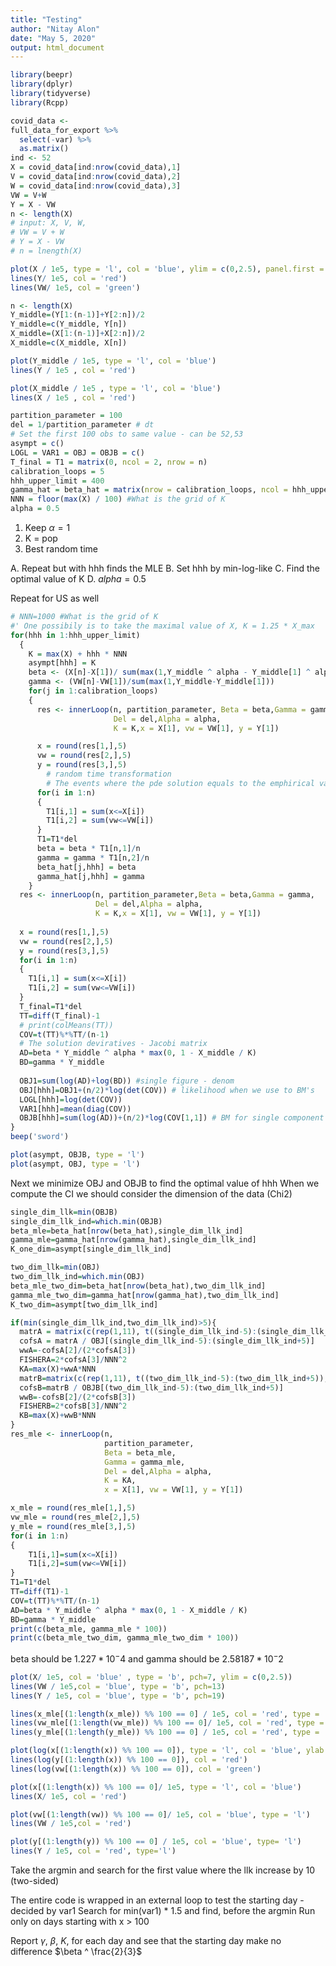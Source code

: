 ```yaml
---
title: "Testing"
author: "Nitay Alon"
date: "May 5, 2020"
output: html_document
---
```


```r
library(beepr)
library(dplyr)
library(tidyverse)
library(Rcpp)
```

```r
covid_data <- 
full_data_for_export %>% 
  select(-var) %>% 
  as.matrix()
ind <- 52
X = covid_data[ind:nrow(covid_data),1]
V = covid_data[ind:nrow(covid_data),2]
W = covid_data[ind:nrow(covid_data),3]
VW = V+W
Y = X - VW
n <- length(X)
# input: X, V, W, 
# VW = V + W
# Y = X - VW
# n = lnength(X)
```

```r
plot(X / 1e5, type = 'l', col = 'blue', ylim = c(0,2.5), panel.first = grid())
lines(Y/ 1e5, col = 'red')
lines(VW/ 1e5, col = 'green')
```


```r
n <- length(X)
Y_middle=(Y[1:(n-1)]+Y[2:n])/2
Y_middle=c(Y_middle, Y[n])
X_middle=(X[1:(n-1)]+X[2:n])/2
X_middle=c(X_middle, X[n])
```

```r
plot(Y_middle / 1e5, type = 'l', col = 'blue')
lines(Y / 1e5 , col = 'red')

plot(X_middle / 1e5 , type = 'l', col = 'blue')
lines(X / 1e5 , col = 'red')
```


```r
partition_parameter = 100
del = 1/partition_parameter # dt
# Set the first 100 obs to same value - can be 52,53
asympt = c()
LOGL = VAR1 = OBJ = OBJB = c()
T_final = T1 = matrix(0, ncol = 2, nrow = n)
calibration_loops = 5
hhh_upper_limit = 400
gamma_hat = beta_hat = matrix(nrow = calibration_loops, ncol = hhh_upper_limit)
NNN = floor(max(X) / 100) #What is the grid of K
alpha = 0.5
```

1. Keep $\alpha = 1$
2. K = pop
3. Best random time

A. Repeat but with hhh finds the MLE
B. Set hhh by min-log-like
C. Find the optimal value of K
D. $alpha = 0.5$

Repeat for US as well
```r
# NNN=1000 #What is the grid of K
#' One possibily is to take the maximal value of X, K = 1.25 * X_max
for(hhh in 1:hhh_upper_limit)
  {
    K = max(X) + hhh * NNN
    asympt[hhh] = K
    beta <- (X[n]-X[1])/ sum(max(1,Y_middle ^ alpha - Y_middle[1] ^ alpha)*(1 - (X_middle-X_middle[1]) / K))
    gamma <- (VW[n]-VW[1])/sum(max(1,Y_middle-Y_middle[1]))
    for(j in 1:calibration_loops)
    {
      res <- innerLoop(n, partition_parameter, Beta = beta,Gamma = gamma,
                       Del = del,Alpha = alpha,
                       K = K,x = X[1], vw = VW[1], y = Y[1])

      x = round(res[1,],5)
      vw = round(res[2,],5)
      y = round(res[3,],5)
        # random time transformation
        # The events where the pde solution equals to the emphirical values
      for(i in 1:n)
      {
        T1[i,1] = sum(x<=X[i])
        T1[i,2] = sum(vw<=VW[i])
      }
      T1=T1*del
      beta = beta * T1[n,1]/n
      gamma = gamma * T1[n,2]/n
      beta_hat[j,hhh] = beta
      gamma_hat[j,hhh] = gamma
    }
  res <- innerLoop(n, partition_parameter,Beta = beta,Gamma = gamma,
                   Del = del,Alpha = alpha,
                   K = K,x = X[1], vw = VW[1], y = Y[1])
  
  x = round(res[1,],5)
  vw = round(res[2,],5)
  y = round(res[3,],5)
  for(i in 1:n)
  {
    T1[i,1] = sum(x<=X[i])
    T1[i,2] = sum(vw<=VW[i])
  }
  T_final=T1*del
  TT=diff(T_final)-1
  # print(colMeans(TT))
  COV=t(TT)%*%TT/(n-1)
  # The solution deviratives - Jacobi matrix
  AD=beta * Y_middle ^ alpha * max(0, 1 - X_middle / K)
  BD=gamma * Y_middle
  
  OBJ1=sum(log(AD)+log(BD)) #single figure - denom
  OBJ[hhh]=OBJ1+(n/2)*log(det(COV)) # likelihood when we use to BM's
  LOGL[hhh]=log(det(COV))
  VAR1[hhh]=mean(diag(COV))
  OBJB[hhh]=sum(log(AD))+(n/2)*log(COV[1,1]) # BM for single component for X only
}
beep('sword')
```


```r
plot(asympt, OBJB, type = 'l')
plot(asympt, OBJ, type = 'l')
```


Next we minimize OBJ and OBJB to find the optimal value of hhh
When we compute the CI we should consider the dimension of the data (Chi2)
```r
single_dim_llk=min(OBJB)
single_dim_llk_ind=which.min(OBJB)
beta_mle=beta_hat[nrow(beta_hat),single_dim_llk_ind]
gamma_mle=gamma_hat[nrow(gamma_hat),single_dim_llk_ind]
K_one_dim=asympt[single_dim_llk_ind]

two_dim_llk=min(OBJ)
two_dim_llk_ind=which.min(OBJ)
beta_mle_two_dim=beta_hat[nrow(beta_hat),two_dim_llk_ind]
gamma_mle_two_dim=gamma_hat[nrow(gamma_hat),two_dim_llk_ind]
K_two_dim=asympt[two_dim_llk_ind]

if(min(single_dim_llk_ind,two_dim_llk_ind)>5){
  matrA = matrix(c(rep(1,11), t((single_dim_llk_ind-5):(single_dim_llk_ind+5)), t((single_dim_llk_ind-5):(single_dim_llk_ind+5))^2), nrow = 11);
  cofsA = matrA / OBJ[(single_dim_llk_ind-5):(single_dim_llk_ind+5)]
  wwA=-cofsA[2]/(2*cofsA[3])
  FISHERA=2*cofsA[3]/NNN^2
  KA=max(X)+wwA*NNN
  matrB=matrix(c(rep(1,11), t((two_dim_llk_ind-5):(two_dim_llk_ind+5)), t((two_dim_llk_ind-5):(two_dim_llk_ind+5))^2), nrow = 11);
  cofsB=matrB / OBJB[(two_dim_llk_ind-5):(two_dim_llk_ind+5)]
  wwB=-cofsB[2]/(2*cofsB[3])
  FISHERB=2*cofsB[3]/NNN^2
  KB=max(X)+wwB*NNN
}
res_mle <- innerLoop(n,
                     partition_parameter,
                     Beta = beta_mle,
                     Gamma = gamma_mle,
                     Del = del,Alpha = alpha,
                     K = KA,
                     x = X[1], vw = VW[1], y = Y[1])

x_mle = round(res_mle[1,],5)
vw_mle = round(res_mle[2,],5)
y_mle = round(res_mle[3,],5)
for(i in 1:n)
{
    T1[i,1]=sum(x<=X[i])
    T1[i,2]=sum(vw<=VW[i])
}
T1=T1*del
TT=diff(T1)-1
COV=t(TT)%*%TT/(n-1)
AD=beta * Y_middle ^ alpha * max(0, 1 - X_middle / K)
BD=gamma * Y_middle
print(c(beta_mle, gamma_mle * 100))
print(c(beta_mle_two_dim, gamma_mle_two_dim * 100))
```
beta should be $1.227*10^-4$  and gamma should be $2.58187*10^-2$

```r
plot(X/ 1e5, col = 'blue' , type = 'b', pch=7, ylim = c(0,2.5))
lines(VW / 1e5,col = 'blue', type = 'b', pch=13)
lines(Y / 1e5, col = 'blue', type = 'b', pch=19)

lines(x_mle[(1:length(x_mle)) %% 100 == 0] / 1e5, col = 'red', type = 'b', pch=7)
lines(vw_mle[(1:length(vw_mle)) %% 100 == 0]/ 1e5, col = 'red', type = 'b', pch=13)
lines(y_mle[(1:length(y_mle)) %% 100 == 0] / 1e5, col = 'red', type = 'b', pch=19)
```

```r
plot(log(x[(1:length(x)) %% 100 == 0]), type = 'l', col = 'blue', ylab = 'Log cases', xlab = 'Time')
lines(log(y[(1:length(x)) %% 100 == 0]), col = 'red')
lines(log(vw[(1:length(x)) %% 100 == 0]), col = 'green')
```

```r
plot(x[(1:length(x)) %% 100 == 0]/ 1e5, type = 'l', col = 'blue')
lines(X/ 1e5, col = 'red')

plot(vw[(1:length(vw)) %% 100 == 0]/ 1e5, col = 'blue', type = 'l')
lines(VW / 1e5,col = 'red')

plot(y[(1:length(y)) %% 100 == 0] / 1e5, col = 'blue', type= 'l')
lines(Y / 1e5, col = 'red', type='l')
```

 Take the argmin and search for the first value where the llk increase by 10 (two-sided)

The entire code is wrapped in an external loop to test the starting day - decided by var1
Search for min(var1) * 1.5 and find, before the argmin 
Run only on days starting with x > 100 

Report $\gamma$, $\beta$, $K$, for each day and see that the starting day make no difference
$\beta ^ \frac{2}{3}$

